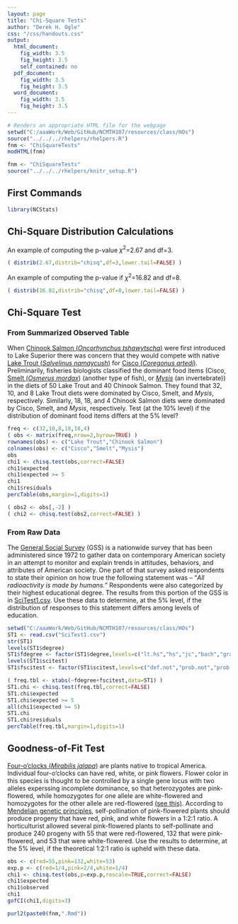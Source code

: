 ```yaml
---
layout: page
title: "Chi-Square Tests"
author: "Derek H. Ogle"
css: "/css/handouts.css"
output:
  html_document:
    fig_width: 3.5
    fig_height: 3.5
    self_contained: no
  pdf_document:
    fig_width: 3.5
    fig_height: 3.5
  word_document:
    fig_width: 3.5
    fig_height: 3.5
---
```


```r
# Renders an appropriate HTML file for the webpage
setwd("C:/aaaWork/Web/GitHub/NCMTH107/resources/class/HOs")
source("../../../rhelpers/rhelpers.R")
fnm <- "ChiSquareTests"
modHTML(fnm)
```

```r
fnm <- "ChiSquareTests"
source("../../../rhelpers/knitr_setup.R")
```

## First Commands
```r
library(NCStats)
```

## Chi-Square Distribution Calculations
An example of computing the p-value $\chi^{2}$=2.67 and df=3.
```r
( distrib(2.67,distrib="chisq",df=3,lower.tail=FALSE) )
```

An example of computing the p-value if $\chi^{2}$=16.82 and df=8.
```r
( distrib(16.82,distrib="chisq",df=8,lower.tail=FALSE) )
```

## Chi-Square Test
### From Summarized Observed Table
When [Chinook Salmon (*Oncorhynchus tshawytscha*)](https://en.wikipedia.org/wiki/Chinook_salmon) were first introduced to Lake Superior there was concern that they would compete with native [Lake Trout (*Salvelinus namaycush*)](https://en.wikipedia.org/wiki/Lake_trout) for [Cisco (*Coregonus artedi*)](https://en.wikipedia.org/wiki/Coregonus_artedi).  Preliminarily, fisheries biologists classified the dominant food items (Cisco, [Smelt (*Osmerus mordax*](https://en.wikipedia.org/wiki/Rainbow_smelt)) (another type of fish), or [*Mysis*](https://en.wikipedia.org/wiki/Mysis_relicta) (an invertebrate)) in the diets of 50 Lake Trout and 40 Chinook Salmon.  They found that 32, 10, and 8 Lake Trout diets were dominated by Cisco, Smelt, and *Mysis*, respectively.  Similarly, 18, 18, and 4 Chinook Salmon diets were dominated by Cisco, Smelt, and *Mysis*, respectively.  Test (at the 10% level) if the distribution of dominant food items differs at the 5% level?

```r
freq <- c(32,10,8,18,18,4)
( obs <- matrix(freq,nrow=2,byrow=TRUE) )
rownames(obs) <- c("Lake Trout","Chinook Salmon")
colnames(obs) <- c("Cisco","Smelt","Mysis")
obs
chi1 <- chisq.test(obs,correct=FALSE)
chi1$expected
chi1$expected >= 5
chi1
chi1$residuals
percTable(obs,margin=1,digits=1)
```

```r
( obs2 <- obs[,-2] )
( chi2 <- chisq.test(obs2,correct=FALSE) )
```

### From Raw Data
The [General Social Survey](http://www.norc.org/Research/Projects/Pages/general-social-survey.aspx) (GSS) is a nationwide survey that has been administered since 1972 to gather data on contemporary American society in an attempt to monitor and explain trends in attitudes, behaviors, and attributes of American society.  One part of that survey asked respondents to state their opinion on how true the following statement was -- "*All radioactivity is made by humans.*"  Respondents were also categorized by their highest educational degree.  The results from this portion of the GSS is in [SciTest1.csv](https://raw.githubusercontent.com/droglenc/NCData/master/SciTest1.csv).  Use these data to determine, at the 5% level, if the distribution of responses to this statement differs among levels of education.

```r
setwd("C:/aaaWork/Web/GitHub/NCMTH107/resources/class/HOs")
ST1 <- read.csv("SciTest1.csv")
str(ST1)
levels(ST1$degree)
ST1$fdegree <- factor(ST1$degree,levels=c("lt.hs","hs","jc","bach","grad"))
levels(ST1$scitest)
ST1$fscitest <- factor(ST1$scitest,levels=c("def.not","prob.not","prob.true","def.true"))
```
```r
( freq.tbl <- xtabs(~fdegree+fscitest,data=ST1) )
ST1.chi <- chisq.test(freq.tbl,correct=FALSE)
ST1.chi$expected
ST1.chi$expected >= 5
all(chi1$expected >= 5)
ST1.chi
ST1.chi$residuals
percTable(freq.tbl,margin=1,digits=1)
```


## Goodness-of-Fit Test
[Four-o'clocks (*Mirabilis jalapa*)](https://en.wikipedia.org/wiki/Mirabilis_jalapa) are plants native to tropical America.  Individual four-o'clocks can have red, white, or pink flowers.  Flower color in this species is thought to be controlled by a single gene locus with two alleles experssing incomplete dominance, so that heterozygotes are pink-flowered, while homozygotes for one allele are white-flowered and homozygotes for the other allele are red-flowered [(see this)](https://en.wikipedia.org/wiki/Mirabilis_jalapa#Genetic_studies).  According to [Mendelian genetic principles](https://en.wikipedia.org/wiki/Mendelian_inheritance), self-pollination of pink-flowered plants should produce progeny that have red, pink, and white flowers in a 1:2:1 ratio.  A horticulturist allowed several pink-flowered plants to self-pollinate and produce 240 progeny with 55 that were red-flowered, 132 that were pink-flowered, and 53 that were white-flowered.  Use the results to determine, at the 5% level, if the theoretical 1:2:1 ratio is upheld with these data.

```r
obs <- c(red=55,pink=132,white=53)
exp.p <- c(red=1/4,pink=2/4,white=1/4)
chi1 <- chisq.test(obs,p=exp.p,rescale=TRUE,correct=FALSE)
chi1$expected
chi1$observed
chi1
gofCI(chi1,digits=3)
```

```r
purl2(paste0(fnm,".Rmd"))
```
